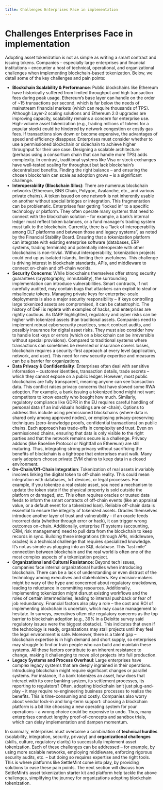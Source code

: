 ```yaml
---
title: Challenges Enterprises Face in implementation
---
```


# Challenges Enterprises Face in implementation

Adopting asset tokenization is not as simple as writing a smart contract and
issuing tokens. Companies – especially large enterprises and financial
institutions – encounter a host of technical, operational, and organizational
challenges when implementing blockchain-based tokenization. Below, we detail
some of the key challenges and pain points:

- **Blockchain Scalability & Performance**: Public blockchains like Ethereum
  have historically suffered from limited throughput and high transaction fees
  during peak usage. Ethereum’s base layer can handle on the order of ~15
  transactions per second, which is far below the needs of mainstream financial
  markets (which can require thousands of TPS). Although Layer-2 scaling
  solutions and Ethereum 2.0 upgrades are improving capacity, scalability
  remains a concern for enterprise use. High-volume asset tokenization (e.g.,
  trading millions of tokens for a popular stock) could be hindered by network
  congestion or costly gas fees. If transactions slow down or become expensive,
  the advantages of speed and efficiency disappear. Enterprises must consider
  whether to use a permissioned blockchain or sidechain to achieve higher
  throughput for their use case. Designing a scalable architecture (perhaps
  using a consortium chain that can handle more TPS) adds complexity. In
  contrast, traditional systems like Visa or stock exchanges have well-tested
  scaling for throughput but lack blockchain’s decentralized benefits. Finding
  the right balance – and ensuring the chosen blockchain can scale as adoption
  grows – is a significant challenge.
- **Interoperability (Blockchain Silos)**: There are numerous blockchain
  networks (Ethereum, BNB Chain, Polygon, Avalanche, etc., and various private
  chains). A token issued on one network is not inherently usable on another
  without special bridges or integration. This fragmentation can be problematic.
  Enterprises fear getting “locked in” to a specific technology or platform.
  They often operate many systems that need to connect with the blockchain
  solution – for example, a bank’s internal ledger must reflect token balances,
  or a fund manager’s trading system must talk to the blockchain. Currently,
  there is a “lack of interoperability among DLT platforms and between those and
  legacy systems”, as noted by the Financial Stability Board. Ensuring that a
  tokenization platform can integrate with existing enterprise software
  (databases, ERP systems, trading terminals) and potentially interoperate with
  other blockchains is non-trivial. Without interoperability, tokenization
  projects could end up as isolated islands, limiting their usefulness. This
  challenge is driving interest in blockchain standards, APIs, and middleware to
  connect on-chain and off-chain worlds.
- **Security Concerns**: While blockchains themselves offer strong security
  guarantees (cryptography, immutability), the surrounding implementation can
  introduce vulnerabilities. Smart contracts, if not carefully audited, may
  contain bugs that attackers can exploit to steal or misallocate tokens.
  Managing private keys for enterprise-scale deployments is also a major
  security responsibility – if keys controlling large tokenized assets are
  compromised, it can be catastrophic. The history of DeFi is replete with
  examples of hacks, and enterprises are rightly cautious. As GARP highlighted,
  regulatory and cyber risks can be higher with tokenized assets than
  traditional assets. Companies need to implement robust cybersecurity
  practices, smart contract audits, and possibly insurance for digital asset
  risks. They must also consider how to handle lost keys or errors (which on a
  blockchain can be irreversible without special provisions). Compared to
  traditional systems where transactions can sometimes be reversed or insurance
  covers losses, blockchain requires a security-first approach at every level
  (application, network, and user). This need for new security expertise and
  measures can be a barrier for organizations.
- **Data Privacy & Confidentiality**: Enterprises often deal with sensitive
  information – customer identities, transaction details, trade secrets – which
  they cannot expose on a public ledger. However, most public blockchains are
  fully transparent, meaning anyone can see transaction data. This conflict
  raises privacy concerns that have slowed some RWA adoption. For example, a
  bank issuing a tokenized bond might not want competitors to know exactly who
  bought how much. Similarly, regulatory compliance like GDPR in the EU requires
  careful handling of personal data (if an individual’s holdings are on-chain).
  Options to address this include using permissioned blockchains (where data is
  shared only among approved nodes), or employing privacy-preserving techniques
  (zero-knowledge proofs, confidential transactions) on public chains. Each
  approach has trade-offs in complexity and trust. Even on permissioned chains,
  ensuring that data is only visible to the right parties and that the network
  remains secure is a challenge. Privacy addons (like Baseline Protocol or
  Nightfall on Ethereum) are still maturing. Thus, integrating strong privacy
  without sacrificing the benefits of blockchain is a tightrope that enterprises
  must walk. Many early adopters choose private EVM chains to keep data in a
  closed environment.
- **On-Chain/Off-Chain Integration**: Tokenization of real assets invariably
  involves linking the digital token to off-chain reality. This could mean
  integration with databases, IoT devices, or legal processes. For example, if
  you tokenize a real estate asset, you need a mechanism to update the token
  state if the physical property is sold outside the platform or damaged, etc.
  This often requires oracles or trusted data feeds to inform the smart
  contracts of off-chain events (like an appraisal value, or a default event for
  a tokenized loan). Reliable off-chain data is essential to ensure the
  integrity of tokenized assets. Oracles themselves introduce another layer of
  trust and vulnerability – if an oracle feeds incorrect data (whether through
  error or hack), it can trigger wrong outcomes on-chain. Additionally,
  enterprise IT systems (accounting, CRM, risk management) need to pull data
  from the blockchain to keep records in sync. Building these integrations
  (through APIs, middleware, oracles) is a technical challenge that requires
  specialized knowledge. It’s not as simple as plugging into an SQL database.
  This “last mile” connection between blockchain and the real world is often one
  of the most complex aspects of a tokenization project.
- **Organizational and Cultural Resistance**: Beyond tech issues, companies face
  internal organizational hurdles when introducing blockchain. There can be a
  lack of understanding or even distrust of the technology among executives and
  stakeholders. Key decision-makers might be wary of the hype and concerned
  about regulatory crackdowns, leading to reluctance in committing resources.
  Additionally, implementing tokenization might disrupt existing workflows and
  the roles of certain intermediaries, leading to internal pushback or fear of
  job redundancy. Financial factors also play a role – the cost and ROI of
  implementing blockchain is uncertain, which may cause management to hesitate.
  In surveys, executives often cite regulatory concerns as the top barrier to
  blockchain adoption (e.g., 39% in a Deloitte survey said regulatory issues
  were the biggest obstacle). This indicates that even if the technology is
  ready, organizations may stall projects until they feel the legal environment
  is safe. Moreover, there is a talent gap – blockchain expertise is in high
  demand and short supply, so enterprises may struggle to find or train people
  who can build and maintain these systems. All these factors contribute to an
  inherent resistance to change, making it challenging to move pilot projects
  into full production.
- **Legacy Systems and Process Overhaul**: Large enterprises have complex legacy
  systems that are deeply ingrained in their operations. Introducing blockchain
  might require significant changes or parallel systems. For instance, if a bank
  tokenizes an asset, how does that interact with its core banking system, its
  settlement processes, its reporting to regulators? Often, adopting blockchain
  isn’t just plug-and-play – it may require re-engineering business processes to
  realize the benefits. This is time-consuming and costly. Companies also worry
  about vendor lock-in and long-term support: choosing a blockchain platform is
  a bit like choosing a new operating system for your operations – a wrong
  choice could be expensive to undo. Thus, many enterprises conduct lengthy
  proof-of-concepts and sandbox trials, which can delay implementation and
  dampen momentum.

In summary, enterprises must overcome a combination of **technical hurdles**
(scalability, integration, security, privacy) and **organizational challenges**
(skills, culture, regulatory clarity) to successfully implement asset
tokenization. Each of these challenges can be addressed – for example, by using
more scalable networks, employing middleware, enforcing rigorous security
audits, etc. – but doing so requires expertise and the right tools. This is
where platforms like SettleMint come into play, by providing solutions to ease
these pain points. The next section will discuss how SettleMint’s asset
tokenization starter kit and platform help tackle the above challenges,
simplifying the journey for organizations adopting blockchain tokenization.
